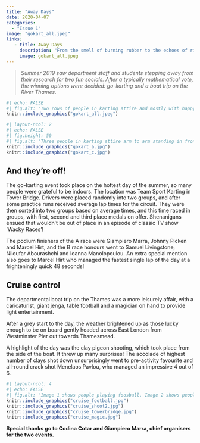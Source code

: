 ```yaml
---
title: "Away Days"
date: 2020-04-07
categories:
  - "Issue 1"
image: "gokart_all.jpeg" 
links: 
   - title: Away Days
     description: "From the smell of burning rubber to the echoes of rifle fire over open water: UCL Statistical Science away days are experiential affairs!" 
     image: gokart_all.jpeg
---
```


> *Summer 2019 saw department staff and students stepping away from their research for two fun socials. After a typically mathematical vote, the winning options were decided: go-karting and a boat trip on the River Thames.*

```r
#| echo: FALSE
#| fig.alt: "Two rows of people in karting attire and mostly with happy faces."
knitr::include_graphics("gokart_all.jpeg")
```

```r
#| layout-ncol: 2
#| echo: FALSE
#| fig.height: 50
#| fig.alt: "Three people in karting attire arm to arm standing in front of a sign that saus Team Sport #1 in UK Indoor Karting"
knitr::include_graphics("gokart_a.jpg")
knitr::include_graphics("gokart_c.jpg")
```

## And they’re off!

The go-karting event took place on the hottest day of the summer, so many people were grateful to be indoors. The location was Team Sport Karting in Tower Bridge. Drivers were placed randomly into two groups, and after some practice runs received average lap times for the circuit. They were then sorted into two groups based on average times, and this time raced in groups, with first, second and third place medals on offer. Shenanigans ensued that wouldn’t be out of place in an episode of classic TV show ‘Wacky Races’! 

The podium finishers of the A race were Giampiero Marra, Johnny Picken and Marcel Hirt, and the B race honours went to Samuel Livingstone, Niloufar Abourashchi and Ioanna Manolopoulou. An extra special mention also goes to Marcel Hirt who managed the fastest single lap of the day at a frighteningly quick 48 seconds!

## Cruise control

The departmental boat trip on the Thames was a more leisurely affair, with a caricaturist, giant jenga, table football and a magician on hand to provide light entertainment. 

After a grey start to the day, the weather brightened up as those lucky enough to be on board gently headed across East London from Westminster Pier out towards Thamesmead. 

A highlight of the day was the clay pigeon shooting, which took place from the side of the boat. It threw up many surprises! The accolade of highest number of clays shot down unsurprisingly went to pre-activity favourite and all-round crack shot Menelaos Pavlou, who managed an impressive 4 out of 6.


```r
#| layout-ncol: 4
#| echo: FALSE
#| fig.alt: "Image 1 shows people playing foosball. Image 2 shows people with rifles on a boat. Image 3 shows people on a boat. Image 4 shows people gathered around dining tables on a boat."
knitr::include_graphics("cruise_football.jpg")
knitr::include_graphics("cruise_shoot2.jpg")
knitr::include_graphics("cruise_towerbridge.jpg")
knitr::include_graphics("cruise_magic.jpg")
```


**Special thanks go to Codina Cotar and Giampiero Marra, chief organisers for the two events.**

